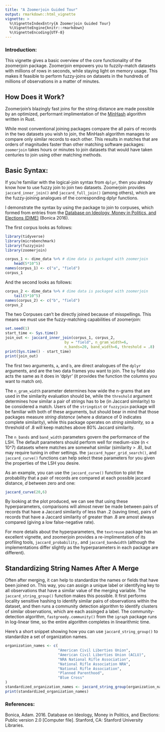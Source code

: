 ```yaml
---
title: "A Zoomerjoin Guided Tour"
output: rmarkdown::html_vignette
vignette: >
  %\VignetteIndexEntry{A Zoomerjoin Guided Tour}
  %\VignetteEngine{knitr::rmarkdown}
  %\VignetteEncoding{UTF-8}
---
```


### Introduction:

This vignette gives a basic overview of the core functionality of the
zoomerjoin package. Zoomerjoin empowers you to fuzzily-match datasets with
millions of rows in seconds, while staying light on memory usage. This makes it
feasible to perform fuzzy-joins on datasets in the hundreds of millions of
observations in a matter of minutes.

## How Does it Work?

Zoomerjoin's blazingly fast joins for the string distance are made possible by
an optimized, performant implimentation of the
[MinHash](https://en.wikipedia.org/wiki/MinHash) algorithm written in Rust.

While most conventional joining packages compare the all pairs of records in
the two datasets you wish to join, the MinHash algorithm manages to compare
only similar records to each other. This results in matches that are orders of
magnitudes faster than other matching software packages: `zoomerjoin` takes
hours or minutes to join datasets that would have taken centuries to join using
other matching methods.

## Basic Syntax:

If you're familiar with the logical-join syntax from `dplyr`, then you already
know how to use fuzzy join to join two datasets. Zoomerjoin provides
`jaccard_inner_join()` and `jaccard_full_join()` (among others), which are the
fuzzy-joining analogues of the corresponding dplyr functions.

I demonstrate the syntax by using the package to join to corpuses, which formed
from entries from the [Database on Ideology, Money in Politics, and Elections
(DIME)](https://data.stanford.edu/dime) (Bonica 2016).

The first corpus looks as follows:

```r
library(tidyverse)
library(microbenchmark)
library(fuzzyjoin)
library(zoomerjoin)

corpus_1 <- dime_data %>% # dime data is packaged with zoomerjoin
    head(5*10^5)
names(corpus_1) <- c("a", "field")
corpus_1
```

And the second looks as follows:

```r
corpus_2 <- dime_data %>% # dime data is packaged with zoomerjoin
    tail(5*10^5)
names(corpus_2) <- c("b", "field")
corpus_2
```

The two Corpuses can't be directly joined because of misspellings. This means
we must use the fuzzy-matching capabilities of zoomerjoin:

```r
set.seed(1)
start_time <- Sys.time()
join_out <- jaccard_inner_join(corpus_1, corpus_2,
                           by = "field", n_gram_width=6,
                           n_bands=20, band_width=6, threshold = .8)
print(Sys.time() - start_time)
print(join_out)
```

The first two arguments, `a`, and `b`, are direct analogues of the `dplyr`
arguments, and are the two data frames you want to join. The `by` field also
acts the same as it does in 'dplyr' (it provides the function the columns you
want to match on).

The `n_gram_width` parameter determines how wide the n-grams that are used in
the similarity evaluation should be, while the `threshold` argument determines
how similar a pair of strings has to be (in Jaccard similarity) to be
considered a match. Users of the `stringdist` or `fuzzyjoin` package will be
familiar with both of these arguments, but should bear in mind that those
packages measure *string distance* (where a distance of 0 indicates complete
similarity), while this package operates on *string similarity,* so a threshold
of .8 will keep matches above 80% Jaccard similarity.

The `n_bands` and `band_width` parameters govern the performance of the LSH.
The default parameters should perform well for medium-size (n < 10^7) datasets
where matches are somewhat similar (similarity > .8), but may require tuning in
other settings. the `jaccard_hyper_grid_search()`, and `jaccard_curve()` functions
can help select these parameters for you given the properties of the LSH you
desire.

As an example, you can use the `jaccard_curve()` function to plot the probability
that a pair of records are compared at each possible jaccard distance, $d$
between zero and one:

```r
jaccard_curve(20,6)
```

By looking at the plot produced, we can see that using these hyperparameters,
comparisons will almost never be made between pairs of records that have a
Jaccard similarity of less than .2 (saving time), pairs of records that have a
Jaccard similarity of greater than .8 are amost always compared (giving a low
false-negative rate).

For more details about the hyperparameters, the `textreuse` package has an
excellent vignette, and zoomerjoin provides a re-implimentation of its
profiling tools, `jaccard_probability,` and `jaccard_bandwidth` (although the
implementations differ slightly as the hyperparameters in each package are
different).


## Standardizing String Names After A Merge

Often after merging, it can help to standardize the names or fields that have
been joined on. This way, you can assign a unique label or identifying key to
all observations that have a similar value of the merging variable. The
`jaccard_string_group()` function makes this possible. It first performs locality
sensitive hashing to identify similar pairs of observations within the dataset,
and then runs a community detection algorithm to identify clusters of similar
observations, which are each assinged a label. The community-detection
algorithm, `fastgreedy.community()` from the `igraph` package runs in log-linear
time, so the entire algorithm completes in linearithmic time.

Here's a short snippet showing how you can use `jaccard_string_group()` to
standardize a set of organization names.

```r
organization_names <- c(
                        "American Civil Liberties Union",
                        "American Civil Liberties Union (ACLU)",
                        "NRA National Rifle Association",
                        "National Rifle Association NRA",
                        "National Rifle Association",
                        "Planned Parenthood",
                        "Blue Cross"
)
standardized_organization_names <- jaccard_string_group(organization_names, threshold=.5, band_width = 3)
print(standardized_organization_names)
```


### References:

Bonica, Adam. 2016. Database on Ideology, Money in Politics, and Elections: Public version 2.0 [Computer file]. Stanford, CA: Stanford University Libraries.
